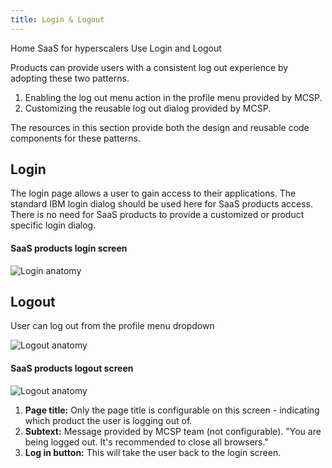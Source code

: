 ```yaml
---
title: Login & Logout
---
```



<Breadcrumb>
  <BreadcrumbItem href="https://pages.github.ibm.com/CDAI-design/cpp-foundation-microsite/">
   Home
  </BreadcrumbItem>
  <BreadcrumbItem href="https://pages.github.ibm.com/CDAI-design/cpp-foundation-microsite/saas-for-hyperscalers/overview">
   SaaS for hyperscalers
  </BreadcrumbItem>
  <BreadcrumbItem href="https://pages.github.ibm.com/CDAI-design/cpp-foundation-microsite/saas-for-hyperscalers/use">
   Use
  </BreadcrumbItem>
  <BreadcrumbItem isCurrentPage href="https://pages.github.ibm.com/CDAI-design/cpp-foundation-microsite/saas-for-hyperscalers/use-patterns/login-logout">
   Login and Logout
  </BreadcrumbItem>
</Breadcrumb>

<PageDescription>

Products can provide users with a consistent log out experience by adopting these two patterns. 
<br />
1. Enabling the log out menu action in the profile menu provided by MCSP. <br />
2. Customizing the reusable log out dialog provided by MCSP.

The resources in this section provide both the design and reusable code components for these patterns. 
</PageDescription>

## Login
The login page allows a user to gain access to their applications.  The standard IBM login dialog should be used here for SaaS products access. There is no need for SaaS products to provide a customized or product specific login dialog.
#### SaaS products login screen

![Login anatomy](images/login-Anatomy2.png)

## Logout

User can log out from the profile menu dropdown

![Logout anatomy](images/logout-Anatomy2.png)

#### SaaS products logout screen

![Logout anatomy](images/logout-Anatomy.png)

1. **Page title:** Only the page title is configurable on this screen - indicating which product the user is logging out of.
2. **Subtext:** Message provided by MCSP team (not configurable). "You are being logged out. It's recommended to close all browsers."
3. **Log in button:** This will take the user back to the login screen.

<br />
<CardGroup>
  <MiniCard 
    title="Figma file" 
    href="https://www.figma.com/file/SlZ7TK2mTzNLIHZB2dGXRF/MCSP-Onboarding-Design-Guide?node-id=2123%3A400806&t=HLaG62yqbYuR0XKo-1"
    actionIcon="launch">
  </MiniCard>
  <MiniCard 
    title="Storybook" 
    href="https://pages.github.ibm.com/automation-saas/automation-common-header/?path=/story/logout--tile"
    actionIcon="launch">
  </MiniCard>
</CardGroup> 
